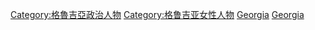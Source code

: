 [[Category:格魯吉亞政治人物|Category:格魯吉亞政治人物]]
[[Category:格鲁吉亚女性人物|Category:格鲁吉亚女性人物]]
[[Category:亚洲各国女性政治人物|Georgia]]
[[Category:欧洲各国女性政治人物|Georgia]]